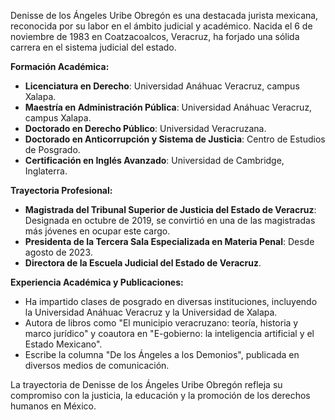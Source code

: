 Denisse de los Ángeles Uribe Obregón es una destacada jurista mexicana, reconocida por su labor en el ámbito judicial y académico. Nacida el 6 de noviembre de 1983 en Coatzacoalcos, Veracruz, ha forjado una sólida carrera en el sistema judicial del estado.

**Formación Académica:**

- **Licenciatura en Derecho**: Universidad Anáhuac Veracruz, campus Xalapa.
- **Maestría en Administración Pública**: Universidad Anáhuac Veracruz, campus Xalapa.
- **Doctorado en Derecho Público**: Universidad Veracruzana.
- **Doctorado en Anticorrupción y Sistema de Justicia**: Centro de Estudios de Posgrado.
- **Certificación en Inglés Avanzado**: Universidad de Cambridge, Inglaterra.

**Trayectoria Profesional:**

- **Magistrada del Tribunal Superior de Justicia del Estado de Veracruz**: Designada en octubre de 2019, se convirtió en una de las magistradas más jóvenes en ocupar este cargo.
- **Presidenta de la Tercera Sala Especializada en Materia Penal**: Desde agosto de 2023.
- **Directora de la Escuela Judicial del Estado de Veracruz**.

**Experiencia Académica y Publicaciones:**

- Ha impartido clases de posgrado en diversas instituciones, incluyendo la Universidad Anáhuac Veracruz y la Universidad de Xalapa.
- Autora de libros como "El municipio veracruzano: teoría, historia y marco jurídico" y coautora en "E-gobierno: la inteligencia artificial y el Estado Mexicano".
- Escribe la columna "De los Ángeles a los Demonios", publicada en diversos medios de comunicación.

La trayectoria de Denisse de los Ángeles Uribe Obregón refleja su compromiso con la justicia, la educación y la promoción de los derechos humanos en México.
